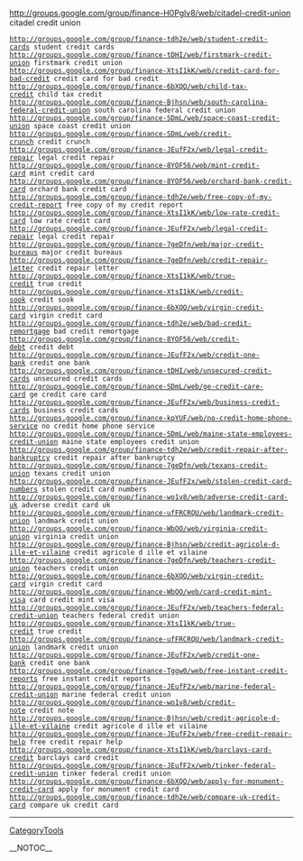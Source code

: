 http://groups.google.com/group/finance-H0Pglv8/web/citadel-credit-union citadel credit union
 http://groups.google.com/group/finance-tdh2e/web/student-credit-cards student credit cards
 http://groups.google.com/group/finance-tDHI/web/firstmark-credit-union firstmark credit union
 http://groups.google.com/group/finance-XtsI1kK/web/credit-card-for-bad-credit credit card for bad credit
 http://groups.google.com/group/finance-6bXQQ/web/child-tax-credit child tax credit
 http://groups.google.com/group/finance-Bjhsn/web/south-carolina-federal-credit-union south carolina federal credit union
 http://groups.google.com/group/finance-SDmL/web/space-coast-credit-union space coast credit union
 http://groups.google.com/group/finance-SDmL/web/credit-crunch credit crunch
 http://groups.google.com/group/finance-JEufF2x/web/legal-credit-repair legal credit repair
 http://groups.google.com/group/finance-8YOF56/web/mint-credit-card mint credit card
 http://groups.google.com/group/finance-8YOF56/web/orchard-bank-credit-card orchard bank credit card
 http://groups.google.com/group/finance-tdh2e/web/free-copy-of-my-credit-report free copy of my credit report
 http://groups.google.com/group/finance-XtsI1kK/web/low-rate-credit-card low rate credit card
 http://groups.google.com/group/finance-JEufF2x/web/legal-credit-repair legal credit repair
 http://groups.google.com/group/finance-7geDfn/web/major-credit-bureaus major credit bureaus
 http://groups.google.com/group/finance-7geDfn/web/credit-repair-letter credit repair letter
 http://groups.google.com/group/finance-XtsI1kK/web/true-credit true credit
 http://groups.google.com/group/finance-XtsI1kK/web/credit-sook credit sook
 http://groups.google.com/group/finance-6bXQQ/web/virgin-credit-card virgin credit card
 http://groups.google.com/group/finance-tdh2e/web/bad-credit-remortgage bad credit remortgage
 http://groups.google.com/group/finance-8YOF56/web/credit-debt credit debt
 http://groups.google.com/group/finance-JEufF2x/web/credit-one-bank credit one bank
 http://groups.google.com/group/finance-tDHI/web/unsecured-credit-cards unsecured credit cards
 http://groups.google.com/group/finance-SDmL/web/ge-credit-care-card ge credit care card
 http://groups.google.com/group/finance-JEufF2x/web/business-credit-cards business credit cards
 http://groups.google.com/group/finance-kpYUF/web/no-credit-home-phone-service no credit home phone service
 http://groups.google.com/group/finance-SDmL/web/maine-state-employees-credit-union maine state employees credit union
 http://groups.google.com/group/finance-tdh2e/web/credit-repair-after-bankruptcy credit repair after bankruptcy
 http://groups.google.com/group/finance-7geDfn/web/texans-credit-union texans credit union
 http://groups.google.com/group/finance-JEufF2x/web/stolen-credit-card-numbers stolen credit card numbers
 http://groups.google.com/group/finance-wo1v8/web/adverse-credit-card-uk adverse credit card uk
 http://groups.google.com/group/finance-ufFRCRQU/web/landmark-credit-union landmark credit union
 http://groups.google.com/group/finance-WbOO/web/virginia-credit-union virginia credit union
 http://groups.google.com/group/finance-Bjhsn/web/credit-agricole-d-ille-et-vilaine credit agricole d ille et vilaine
 http://groups.google.com/group/finance-7geDfn/web/teachers-credit-union teachers credit union
 http://groups.google.com/group/finance-6bXQQ/web/virgin-credit-card virgin credit card
 http://groups.google.com/group/finance-WbOO/web/card-credit-mint-visa card credit mint visa
 http://groups.google.com/group/finance-JEufF2x/web/teachers-federal-credit-union teachers federal credit union
 http://groups.google.com/group/finance-XtsI1kK/web/true-credit true credit
 http://groups.google.com/group/finance-ufFRCRQU/web/landmark-credit-union landmark credit union
 http://groups.google.com/group/finance-JEufF2x/web/credit-one-bank credit one bank
 http://groups.google.com/group/finance-Tggw0/web/free-instant-credit-reports free instant credit reports
 http://groups.google.com/group/finance-JEufF2x/web/marine-federal-credit-union marine federal credit union
 http://groups.google.com/group/finance-wo1v8/web/credit-note credit note
 http://groups.google.com/group/finance-Bjhsn/web/credit-agricole-d-ille-et-vilaine credit agricole d ille et vilaine
 http://groups.google.com/group/finance-JEufF2x/web/free-credit-repair-help free credit repair help
 http://groups.google.com/group/finance-XtsI1kK/web/barclays-card-credit barclays card credit
 http://groups.google.com/group/finance-JEufF2x/web/tinker-federal-credit-union tinker federal credit union
 http://groups.google.com/group/finance-6bXQQ/web/apply-for-monument-credit-card apply for monument credit card
 http://groups.google.com/group/finance-tdh2e/web/compare-uk-credit-card compare uk credit card
----
[[CategoryTools]]

__NOTOC__